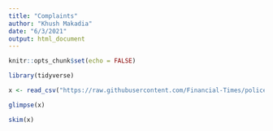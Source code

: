```yaml
---
title: "Complaints"
author: "Khush Makadia"
date: "6/3/2021"
output: html_document
---
```


```r
knitr::opts_chunk$set(echo = FALSE)

library(tidyverse)
```

```r
x <- read_csv("https://raw.githubusercontent.com/Financial-Times/police-misconduct-complaints-analysis/main/output/philly_clean.csv")
```


```r
glimpse(x)

skim(x)

```